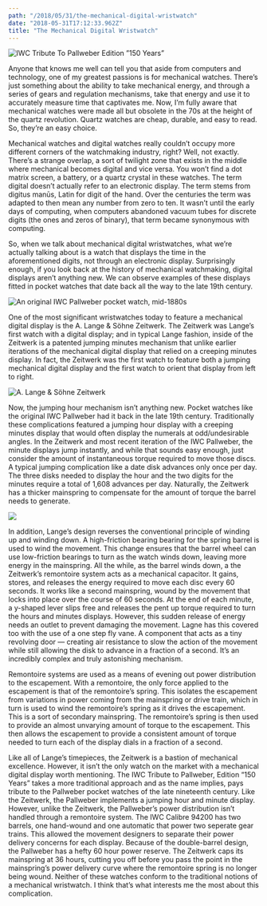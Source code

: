 ```yaml
---
path: "/2018/05/31/the-mechanical-digital-wristwatch"
date: "2018-05-31T17:12:33.962Z"
title: "The Mechanical Digital Wristwatch"
---
```


![IWC Tribute To Pallweber Edition ”150 Years”](http://watchesbysjx.com/wp-content/uploads/2018/04/IWC-Tribute-to-Pallweber-150-Years.jpg)

Anyone that knows me well can tell you that aside from computers and technology, one of my greatest passions is for mechanical watches. There’s just something about the ability to take mechanical energy, and through a series of gears and regulation mechanisms, take that energy and use it to accurately measure time that captivates me. Now, I’m fully aware that mechanical watches were made all but obsolete in the 70s at the height of the quartz revolution. Quartz watches are cheap, durable, and easy to read. So, they’re an easy choice.

Mechanical watches and digital watches really couldn’t occupy more different corners of the watchmaking industry, right? Well, not exactly. There’s a strange overlap, a sort of twilight zone that exists in the middle where mechanical becomes digital and vice versa. You won’t find a dot matrix screen, a battery, or a quartz crystal in these watches. The term digital doesn’t actually refer to an electronic display. The term stems from digitus manūs, Latin for digit of the hand. Over the centuries the term was adapted to then mean any number from zero to ten. It wasn’t until the early days of computing, when computers abandoned vacuum tubes for discrete digits (the ones and zeros of binary), that term became synonymous with computing.

So, when we talk about mechanical digital wristwatches, what we’re actually talking about is a watch that displays the time in the aforementioned digits, not through an electronic display. Surprisingly enough, if you look back at the history of mechanical watchmaking, digital displays aren’t anything new. We can observe examples of these displays fitted in pocket watches that date back all the way to the late 19th century.

![An original IWC Pallweber pocket watch, mid-1880s](https://hodinkee.imgix.net/uploads/images/1512054175906-k0zhzsjh1d9-11719d29f80ccbbabada08aec0bbd0fa/IMG_3746.jpg?ixlib=rails-1.1.0&fit=crop&ch=Width%2CDPR%2CSave-Data&alt=&fm=jpg&q=55&auto=format&usm=12&s=b0a9a59c87458b57161b7552ada74052)

One of the most significant wristwatches today to feature a mechanical digital display is the A. Lange & Söhne Zeitwerk. The Zeitwerk was Lange’s first watch with a digital display; and in typical Lange fashion, inside of the Zeitwerk is a patented jumping minutes mechanism that unlike earlier iterations of the mechanical digital display that relied on a creeping minutes display. In fact, the Zeitwerk was the first watch to feature both a jumping mechanical digital display and the first watch to orient that display from left to right.

![A. Lange & Söhne Zeitwerk](https://hodinkee.imgix.net/uploads/images/1547055555114-fx4yl1ewcu6-a708d613c7e7bbd590d06de9dbf2ea87/zeitwerk_h.jpg?ixlib=rails-1.1.0&fit=crop&ch=Width%2CDPR%2CSave-Data&alt=&fm=jpg&q=55&auto=format&usm=12&s=8a1f9fb8e7eb2dadfeeb8be8859e5c0a)

Now, the jumping hour mechanism isn’t anything new. Pocket watches like the original IWC Pallweber had it back in the late 19th century. Traditionally these complications featured a jumping hour display with a creeping minutes display that would often display the numerals at odd/undesirable angles. In the Zeitwerk and most recent iteration of the IWC Pallweber, the minute displays jump instantly, and while that sounds easy enough, just consider the amount of instantaneous torque required to move those discs. A typical jumping complication like a date disk advances only once per day. The three disks needed to display the hour and the two digits for the minutes require a total of 1,608 advances per day. Naturally, the Zeitwerk has a thicker mainspring to compensate for the amount of torque the barrel needs to generate.

![](https://hodinkee.imgix.net/uploads/images/1547055682238-d8pvzvb48g-c580c383f9cda128cdb68dd456a5a3a4/zeitwerk_01.jpg?ixlib=rails-1.1.0&fit=crop&ch=Width%2CDPR%2CSave-Data&alt=&fm=jpg&q=55&auto=format&usm=12&s=e815181eac1b89ebec01bc75df431ee5)

In addition, Lange’s design reverses the conventional principle of winding up and winding down. A high-friction bearing bearing for the spring barrel is used to wind the movement. This change ensures that the barrel wheel can use low-friction bearings to turn as the watch winds down, leaving more energy in the mainspring. All the while, as the barrel winds down, a the Zeitwerk’s remontoire system acts as a mechanical capacitor. It gains, stores, and releases the energy required to move each disc every 60 seconds. It works like a second mainspring, wound by the movement that locks into place over the course of 60 seconds. At the end of each minute, a y-shaped lever slips free and releases the pent up torque required to turn the hours and minutes displays. However, this sudden release of energy needs an outlet to prevent damaging the movement. Lagne has this covered too with the use of a one step fly vane. A component that acts as a tiny revolving door — creating air resistance to slow the action of the movement while still allowing the disk to advance in a fraction of a second. It’s an incredibly complex and truly astonishing mechanism.

Remontoire systems are used as a means of evening out power distribution to the escapement. With a remontoire, the only force applied to the escapement is that of the remontoire’s spring. This isolates the escapement from variations in power coming from the mainspring or drive train, which in turn is used to wind the remontoire’s spring as it drives the escapement. This is a sort of secondary mainspring. The remontoire’s spring is then used to provide an almost unvarying amount of torque to the escapement. This then allows the escapement to provide a consistent amount of torque needed to turn each of the display dials in a fraction of a second.

Like all of Lange’s timepieces, the Zeitwerk is a bastion of mechanical excellence. However, it isn’t the only watch on the market with a mechanical digital display worth mentioning. The IWC Tribute to Pallweber, Edition “150 Years” takes a more traditional approach and as the name implies, pays tribute to the Pallweber pocket watches of the late nineteenth century. Like the Zeitwerk, the Pallweber implements a jumping hour and minute display. However, unlike the Zeitwerk, the Pallweber’s power distribution isn’t handled through a remontoire system. The IWC Calibre 94200 has two barrels, one hand-wound and one automatic that power two seperate gear trains. This allowed the movement designers to separate their power delivery concerns for each display. Because of the double-barrel design, the Pallweber has a hefty 60 hour power reserve. The Zeitwerk caps its mainspring at 36 hours, cutting you off before you pass the point in the mainspring’s power delivery curve where the remontoire spring is no longer being wound. Neither of these watches conform to the traditional notions of a mechanical wristwatch. I think that’s what interests me the most about this complication.
